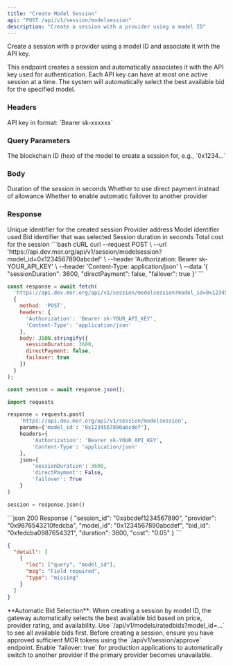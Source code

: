 ```yaml
---
title: "Create Model Session"
api: "POST /api/v1/session/modelsession"
description: "Create a session with a provider using a model ID"
---
```


Create a session with a provider using a model ID and associate it with the API key.

This endpoint creates a session and automatically associates it with the API key used for authentication. Each API key can have at most one active session at a time. The system will automatically select the best available bid for the specified model.

### Headers

<ParamField header="Authorization" type="string" required>
  API key in format: `Bearer sk-xxxxxx`
</ParamField>

### Query Parameters

<ParamField query="model_id" type="string" required>
  The blockchain ID (hex) of the model to create a session for, e.g., `0x1234...`
</ParamField>

### Body

<ParamField body="sessionDuration" type="integer" default={3600}>
  Duration of the session in seconds
</ParamField>

<ParamField body="directPayment" type="boolean" default={false}>
  Whether to use direct payment instead of allowance
</ParamField>

<ParamField body="failover" type="boolean" default={false}>
  Whether to enable automatic failover to another provider
</ParamField>

### Response

<ResponseField name="session_id" type="string">
  Unique identifier for the created session
</ResponseField>

<ResponseField name="provider" type="string">
  Provider address
</ResponseField>

<ResponseField name="model_id" type="string">
  Model identifier used
</ResponseField>

<ResponseField name="bid_id" type="string">
  Bid identifier that was selected
</ResponseField>

<ResponseField name="duration" type="integer">
  Session duration in seconds
</ResponseField>

<ResponseField name="cost" type="string">
  Total cost for the session
</ResponseField>

<RequestExample>
```bash cURL
curl --request POST \
  --url 'https://api.dev.mor.org/api/v1/session/modelsession?model_id=0x1234567890abcdef' \
  --header 'Authorization: Bearer sk-YOUR_API_KEY' \
  --header 'Content-Type: application/json' \
  --data '{
    "sessionDuration": 3600,
    "directPayment": false,
    "failover": true
  }'
```

```javascript JavaScript
const response = await fetch(
  'https://api.dev.mor.org/api/v1/session/modelsession?model_id=0x1234567890abcdef',
  {
    method: 'POST',
    headers: {
      'Authorization': 'Bearer sk-YOUR_API_KEY',
      'Content-Type': 'application/json'
    },
    body: JSON.stringify({
      sessionDuration: 3600,
      directPayment: false,
      failover: true
    })
  }
);

const session = await response.json();
```

```python Python
import requests

response = requests.post(
    'https://api.dev.mor.org/api/v1/session/modelsession',
    params={'model_id': '0x1234567890abcdef'},
    headers={
        'Authorization': 'Bearer sk-YOUR_API_KEY',
        'Content-Type': 'application/json'
    },
    json={
        'sessionDuration': 3600,
        'directPayment': False,
        'failover': True
    }
)

session = response.json()
```
</RequestExample>

<ResponseExample>
```json 200 Response
{
  "session_id": "0xabcdef1234567890",
  "provider": "0x9876543210fedcba",
  "model_id": "0x1234567890abcdef",
  "bid_id": "0xfedcba0987654321",
  "duration": 3600,
  "cost": "0.05"
}
```

```json 422 Validation Error
{
  "detail": [
    {
      "loc": ["query", "model_id"],
      "msg": "Field required",
      "type": "missing"
    }
  ]
}
```
</ResponseExample>

<Info>
  **Automatic Bid Selection**: When creating a session by model ID, the gateway automatically selects the best available bid based on price, provider rating, and availability. Use `/api/v1/models/ratedbids?model_id=...` to see all available bids first.
</Info>

<Warning>
  Before creating a session, ensure you have approved sufficient MOR tokens using the `/api/v1/session/approve` endpoint.
</Warning>

<Tip>
  Enable `failover: true` for production applications to automatically switch to another provider if the primary provider becomes unavailable.
</Tip>

